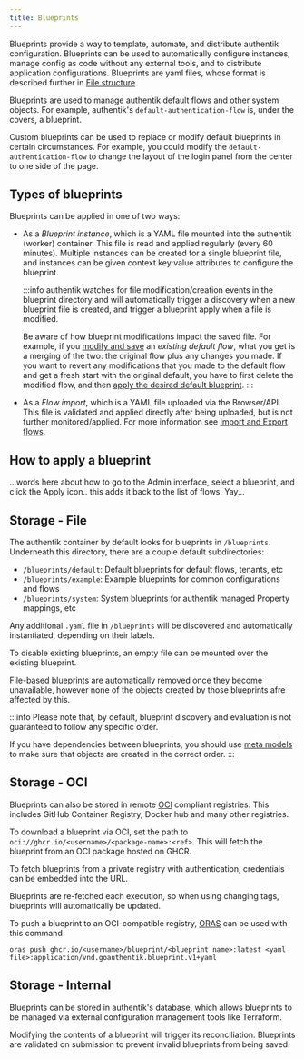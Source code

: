 ```yaml
---
title: Blueprints
---
```


Blueprints provide a way to template, automate, and distribute authentik configuration. Blueprints can be used to automatically configure instances, manage config as code without any external tools, and to distribute application configurations. Blueprints are yaml files, whose format is described further in [File structure](./v1/structure).

Blueprints are used to manage authentik default flows and other system objects. For example, authentik's `default-authentication-flow` is, under the covers, a blueprint.

Custom blueprints can be used to replace or modify default blueprints in certain circumstances. For example, you could modify the `default-authentication-flow` to change the layout of the login panel from the center to one side of the page.

## Types of blueprints

Blueprints can be applied in one of two ways:

- As a _Blueprint instance_, which is a YAML file mounted into the authentik (worker) container. This file is read and applied regularly (every 60 minutes). Multiple instances can be created for a single blueprint file, and instances can be given context key:value attributes to configure the blueprint.

    :::info
    authentik watches for file modification/creation events in the blueprint directory and will automatically trigger a discovery when a new blueprint file is created, and trigger a blueprint apply when a file is modified.

    Be aware of how blueprint modifications impact the saved file. For example, if you [modify and save](../../add-secure-apps/flows-stages/flow/#flow-configuration-options) an _existing default flow_, what you get is a merging of the two: the original flow plus any changes you made. If you want to revert any modifications that you made to the default flow and get a fresh start with the original default, you have to first delete the modified flow, and then [apply the desired default blueprint](#how-to-apply-a-blueprint).
    :::

- As a _Flow import_, which is a YAML file uploaded via the Browser/API. This file is validated and applied directly after being uploaded, but is not further monitored/applied. For more information see [Import and Export flows](../../add-secure-apps/flows-stages/flow/#import-and-export-flows).

## How to apply a blueprint

...words here about how to go to the Admin interface, select a blueprint, and click the Apply icon.. this adds it back to the list of flows. Yay...

## Storage - File

The authentik container by default looks for blueprints in `/blueprints`. Underneath this directory, there are a couple default subdirectories:

- `/blueprints/default`: Default blueprints for default flows, tenants, etc
- `/blueprints/example`: Example blueprints for common configurations and flows
- `/blueprints/system`: System blueprints for authentik managed Property mappings, etc

Any additional `.yaml` file in `/blueprints` will be discovered and automatically instantiated, depending on their labels.

To disable existing blueprints, an empty file can be mounted over the existing blueprint.

File-based blueprints are automatically removed once they become unavailable, however none of the objects created by those blueprints afre affected by this.

:::info
Please note that, by default, blueprint discovery and evaluation is not guaranteed to follow any specific order.

If you have dependencies between blueprints, you should use [meta models](./v1/meta#authentik_blueprintsmetaapplyblueprint) to make sure that objects are created in the correct order.
:::

## Storage - OCI

Blueprints can also be stored in remote [OCI](https://opencontainers.org/) compliant registries. This includes GitHub Container Registry, Docker hub and many other registries.

To download a blueprint via OCI, set the path to `oci://ghcr.io/<username>/<package-name>:<ref>`. This will fetch the blueprint from an OCI package hosted on GHCR.

To fetch blueprints from a private registry with authentication, credentials can be embedded into the URL.

Blueprints are re-fetched each execution, so when using changing tags, blueprints will automatically be updated.

To push a blueprint to an OCI-compatible registry, [ORAS](https://oras.land/) can be used with this command

```
oras push ghcr.io/<username>/blueprint/<blueprint name>:latest <yaml file>:application/vnd.goauthentik.blueprint.v1+yaml
```

## Storage - Internal

Blueprints can be stored in authentik's database, which allows blueprints to be managed via external configuration management tools like Terraform.

Modifying the contents of a blueprint will trigger its reconciliation. Blueprints are validated on submission to prevent invalid blueprints from being saved.
